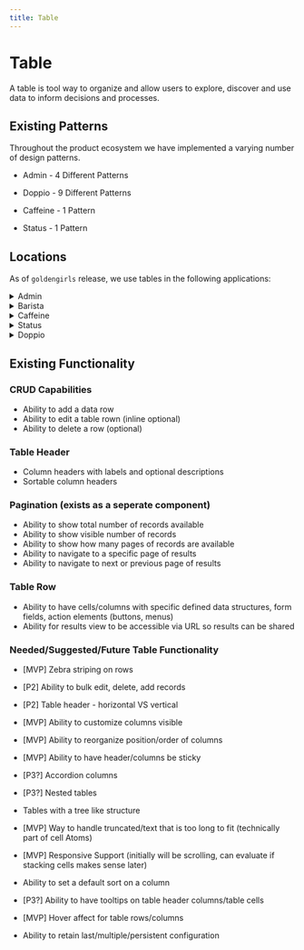 ```yaml
---
title: Table
---
```


# Table

A table is tool way to organize and allow users to explore, discover and use data to inform decisions and processes.

## Existing Patterns

Throughout the product ecosystem we have implemented a varying number of design patterns.

- Admin - 4 Different Patterns

- Doppio - 9 Different Patterns

- Caffeine - 1 Pattern

- Status - 1 Pattern

## Locations

As of `goldengirls` release, we use tables in the following applications:

<details>
<summary>Admin</summary>

- BRC (Grid)
- Storefront Designer (grid)
- Bundles (grid)
- Role Bundles (grid)
- Onboarding Activities/Schedule
- Onboarding Activities/Performance
- Service Department
- Service Teams
- Barista FAQS
- Barista FAQS/Topics
- Users
- Integrations/CSV/Import History
- Integrations/CSV/Import Schedule
- Integrations/Email/Barista Inboxes
- Reports
- Locations

</details>

<details>
  <summary>Barista</summary>

- None

</details>

<details>
  <summary>Caffeine</summary>

- Entities
- Training
- Variables
- Logs (future)
- Users (future)
- Configurations (future)
- Localization(future)

</details>

<details>
  <summary>Status</summary>

- Packages

</details>

<details>
  <summary>Doppio</summary>

- Applications
- Applications/[Application]
- Intents
- Intents/[Intent]
- FAQs
- FAQS/[FAQ]
- Entities
- Archetype Conditions
- Attributes
- Hooks
- Synonyms
- Synonyms/[Synonym]
- Variables
- Variables/[Variable]
- Training
- Spell Corrector Dictionary
- Utilities
- ESP Service Departments
- Service Team Classifications
- Task Classifications
- Service Departments
- Service Teams
- Task Categories
- Testing Reports
- Test Phrases
- Test Sets
- Tasks
- Tasks/[Task]
- Categories
- Categories/[Category]
- Outages
- Outages/[Outage]
- Integrations
- Integrations/[Integration]
- Service Requests
- Service Request/[Service Request]
- Model Bindings
- Widgets
- Users
- Users/[User]
- Locations
- Assets
- Job Roles
- Classifiers
- Data Sources
- Data Sources/[Data Source]
- Annotations
- Annotations/[Annotation]
- Smart Rules
- Smart Rules/[Rule]
- Flagged Tickets
- Surveys
- Configurations
- Attachments
- Business Events
- Localization

</details>

## Existing Functionality

### CRUD Capabilities

- Ability to add a data row
- Ability to edit a table rown (inline optional)
- Ability to delete a row (optional)

### Table Header

- Column headers with labels and optional descriptions
- Sortable column headers

### Pagination (exists as a seperate component)

- Ability to show total number of records available
- Ability to show visible number of records
- Ability to show how many pages of records are available
- Ability to navigate to a specific page of results
- Ability to navigate to next or previous page of results

### Table Row

- Ability to have cells/columns with specific defined data structures, form fields, action elements (buttons, menus)
- Ability for results view to be accessible via URL so results can be shared

### Needed/Suggested/Future Table Functionality

- <span class='x x-first x-last'>[MVP] </span>Zebra striping on rows
- [P2] Ability to bulk edit, delete, add records
- <span class='x x-first x-last'>[P2] </span>Table header - horizontal VS
  vertical
- <span class='x x-first x-last'>[MVP] </span>Ability to customize columns
  visible
- <span class='x x-first x-last'>[MVP] </span>Ability to reorganize
  position/order of columns
- <span class='x x-first x-last'>[MVP] </span>Ability to have header/columns be
  sticky
- <span class='x x-first x-last'>[P3?] </span>Accordion columns
- <span class='x x-first x-last'>[P3?] </span>Nested tables
- Tables with a tree like structure
- <span class='x x-first x-last'>[MVP] </span>Way to handle truncated/text that
  is too long to fit
  <span class='x x-first x-last'> (technically part of cell Atoms)</span>
- <span class='x x-first x-last'>
    [MVP] Responsive Support (initially will be scrolling, can evaluate if
    stacking cells makes sense later)
  </span>
- Ability to set a default sort on a column
- <span class='x x-first x-last'>[P3?] </span>Ability to have tooltips on table
  header columns/table cells
- <span class='x x-first x-last'>[MVP] </span>Hover affect for table
  rows/columns

- Ability to retain last/multiple/persistent configuration
